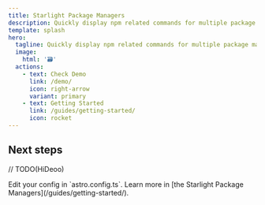 ```yaml
---
title: Starlight Package Managers
description: Quickly display npm related commands for multiple package managers in your Starlight documentation site.
template: splash
hero:
  tagline: Quickly display npm related commands for multiple package managers in your Starlight documentation site.
  image:
    html: '🗃'
  actions:
    - text: Check Demo
      link: /demo/
      icon: right-arrow
      variant: primary
    - text: Getting Started
      link: /guides/getting-started/
      icon: rocket
---
```



## Next steps

// TODO(HiDeoo)

<CardGrid stagger>
  <Card title="Configure the integration" icon="setting">
    Edit your config in `astro.config.ts`.
  </Card>
  <Card title="Read the docs" icon="open-book">
    Learn more in [the Starlight Package Managers](/guides/getting-started/).
  </Card>
</CardGrid>
